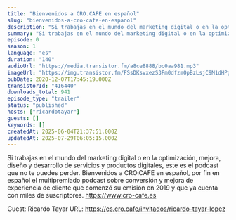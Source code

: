 ```yaml
---
title: "Bienvenidos a CRO.CAFE en español"
slug: "bienvenidos-a-cro-cafe-en-espanol"
description: "Si trabajas en el mundo del marketing digital o en la optimización, mejora, diseño y desarrollo de servicios y productos digitales, este es el podcast que no te puedes perder. Bienvenidos a CRO.CAFE en español, por fin en español el multipremiado podcast sobre conversión y mejora de experiencia de cliente que comenzó su emisión en 2019 y que ya cuenta con miles de suscriptores.\nhttps://www.cro-cafe.es\n\nGuest: Ricardo Tayar\nURL: https://es.cro.cafe/invitados/ricardo-tayar-lopez"
summary: "Si trabajas en el mundo del marketing digital o en la optimización, mejora, diseño y desarrollo de servicios y productos digitales, este es el podcast que no te puedes perder. Bienvenidos a CRO.CAFE en español, por fin en español el multipremiado podcast sobre conversión y mejora de experiencia de cliente que comenzó su emisión en 2019 y que ya cuenta con miles de suscriptores.\r\n\r\nhttps://www.cro-cafe.es"
episode: 0
season: 1
language: "es"
duration: "140"
audioUrl: "https://media.transistor.fm/a8ce8888/bc0aa981.mp3"
imageUrl: "https://img.transistor.fm/FSsDKsvxezS3Fm0dfzm0pBzLsjC9M1dHPggH8LCA-ac/rs:fill:0:0:1/w:1400/h:1400/q:60/mb:500000/aHR0cHM6Ly9pbWct/dXBsb2FkLXByb2R1/Y3Rpb24udHJhbnNp/c3Rvci5mbS9iMTM0/ZWI5OGFhZDk1YmUw/ZjUzNDdjZWJkMzgx/ZTEzZC5qcGVn.webp"
pubDate: 2020-12-07T17:45:19.000Z
transistorId: "416440"
downloads_total: 941
episode_type: "trailer"
status: "published"
hosts: ["ricardotayar"]
guests: []
keywords: []
createdAt: 2025-06-04T21:37:51.000Z
updatedAt: 2025-07-29T06:05:15.000Z
---
```


Si trabajas en el mundo del marketing digital o en la optimización, mejora, diseño y desarrollo de servicios y productos digitales, este es el podcast que no te puedes perder. Bienvenidos a CRO.CAFE en español, por fin en español el multipremiado podcast sobre conversión y mejora de experiencia de cliente que comenzó su emisión en 2019 y que ya cuenta con miles de suscriptores.
https://www.cro-cafe.es

Guest: Ricardo Tayar
URL: https://es.cro.cafe/invitados/ricardo-tayar-lopez
